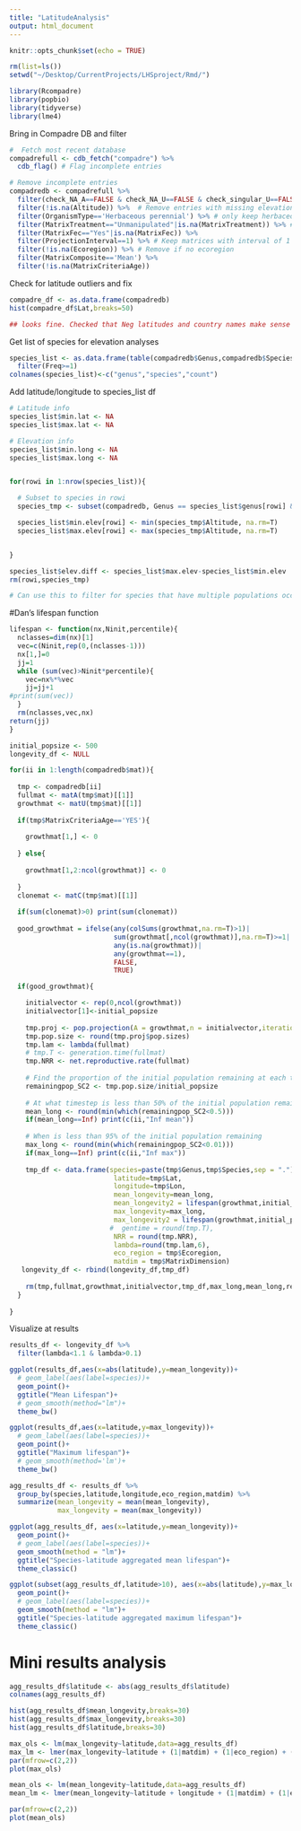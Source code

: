 ```yaml
---
title: "LatitudeAnalysis"
output: html_document
---
```


```r
knitr::opts_chunk$set(echo = TRUE)
```


```r
rm(list=ls())
setwd("~/Desktop/CurrentProjects/LHSproject/Rmd/")

library(Rcompadre)
library(popbio)
library(tidyverse)
library(lme4)
```

Bring in Compadre DB and filter
```r

#  Fetch most recent database
compadrefull <- cdb_fetch("compadre") %>% 
  cdb_flag() # Flag incomplete entries

# Remove incomplete entries
compadredb <- compadrefull %>% 
  filter(check_NA_A==FALSE & check_NA_U==FALSE & check_singular_U==FALSE) %>% # Remove entries without full mat or survival mat
  filter(!is.na(Altitude)) %>%  # Remove entries with missing elevation 
  filter(OrganismType=='Herbaceous perennial') %>% # only keep herbaceous perennials
  filter(MatrixTreatment=="Unmanipulated"|is.na(MatrixTreatment)) %>% # Only keep matrices without treatments
  filter(MatrixFec=="Yes"|is.na(MatrixFec)) %>% 
  filter(ProjectionInterval==1) %>% # Keep matrices with interval of 1 (year?)
  filter(!is.na(Ecoregion)) %>% # Remove if no ecoregion
  filter(MatrixComposite=='Mean') %>% 
  filter(!is.na(MatrixCriteriaAge))

```

Check for latitude outliers and fix
```r
compadre_df <- as.data.frame(compadredb) 
hist(compadre_df$Lat,breaks=50)

## looks fine. Checked that Neg latitudes and country names make sense as well
```

Get list of species for elevation analyses
```r

species_list <- as.data.frame(table(compadredb$Genus,compadredb$Species)) %>% 
  filter(Freq>=1)
colnames(species_list)<-c("genus","species","count")
```

Add latitude/longitude to species_list df
```r

# Latitude info
species_list$min.lat <- NA
species_list$max.lat <- NA

# Elevation info
species_list$min.long <- NA
species_list$max.long <- NA


for(rowi in 1:nrow(species_list)){

  # Subset to species in rowi
  species_tmp <- subset(compadredb, Genus == species_list$genus[rowi] & Species == species_list$species[rowi])

  species_list$min.elev[rowi] <- min(species_tmp$Altitude, na.rm=T)
  species_list$max.elev[rowi] <- max(species_tmp$Altitude, na.rm=T)


}

species_list$elev.diff <- species_list$max.elev-species_list$min.elev
rm(rowi,species_tmp)

# Can use this to filter for species that have multiple populations occuring at different elevations
```

#Dan's lifespan function
```r

lifespan <- function(nx,Ninit,percentile){
  nclasses=dim(nx)[1]
  vec=c(Ninit,rep(0,(nclasses-1)))
  nx[1,]=0
  jj=1
  while (sum(vec)>Ninit*percentile){
    vec=nx%*%vec
    jj=jj+1
#print(sum(vec))
  }
  rm(nclasses,vec,nx)
return(jj)
}

```


```r

initial_popsize <- 500
longevity_df <- NULL

for(ii in 1:length(compadredb$mat)){
  
  tmp <- compadredb[ii]
  fullmat <- matA(tmp$mat)[[1]]
  growthmat <- matU(tmp$mat)[[1]]
  
  if(tmp$MatrixCriteriaAge=='YES'){
    
    growthmat[1,] <- 0
    
  } else{
    
    growthmat[1,2:ncol(growthmat)] <- 0
    
  }
  clonemat <- matC(tmp$mat)[[1]]
  
  if(sum(clonemat)>0) print(sum(clonemat))
  
  good_growthmat = ifelse(any(colSums(growthmat,na.rm=T)>1)|
                          sum(growthmat[,ncol(growthmat)],na.rm=T)>=1|
                          any(is.na(growthmat))|
                          any(growthmat==1),
                          FALSE,
                          TRUE)

  if(good_growthmat){

    initialvector <- rep(0,ncol(growthmat))
    initialvector[1]<-initial_popsize
  
    tmp.proj <- pop.projection(A = growthmat,n = initialvector,iterations = 5000)
    tmp.pop.size <- round(tmp.proj$pop.sizes)
    tmp.lam <- lambda(fullmat)
    # tmp.T <- generation.time(fullmat)
    tmp.NRR <- net.reproductive.rate(fullmat)
    
    # Find the proportion of the initial population remaining at each timestep
    remainingpop_SC2 <- tmp.pop.size/initial_popsize
    
    # At what timestep is less than 50% of the initial population remaining?
    mean_long <- round(min(which(remainingpop_SC2<0.5)))
    if(mean_long==Inf) print(c(ii,"Inf mean"))
    
    # When is less than 95% of the initial population remaining
    max_long <- round(min(which(remainingpop_SC2<0.01)))
    if(max_long==Inf) print(c(ii,"Inf max"))
    
    tmp_df <- data.frame(species=paste(tmp$Genus,tmp$Species,sep = "."),
                          latitude=tmp$Lat,
                          longitude=tmp$Lon,
                          mean_longevity=mean_long,
                          mean_longevity2 = lifespan(growthmat,initial_popsize,0.5),
                          max_longevity=max_long,
                          max_longevity2 = lifespan(growthmat,initial_popsize,0.01),
                         #  gentime = round(tmp.T),
                          NRR = round(tmp.NRR),
                          lambda=round(tmp.lam,6),
                          eco_region = tmp$Ecoregion,
                          matdim = tmp$MatrixDimension)
   longevity_df <- rbind(longevity_df,tmp_df)
    
    rm(tmp,fullmat,growthmat,initialvector,tmp_df,max_long,mean_long,remainingpop_SC2,tmp.pop.size,tmp.lam,tmp.NRR,good_growthmat,clonemat)
  }
  
}

```

Visualize at results
```r

results_df <- longevity_df %>% 
  filter(lambda<1.1 & lambda>0.1)

ggplot(results_df,aes(x=abs(latitude),y=mean_longevity))+
  # geom_label(aes(label=species))+
  geom_point()+
  ggtitle("Mean Lifespan")+
  # geom_smooth(method="lm")+
  theme_bw()

ggplot(results_df,aes(x=latitude,y=max_longevity))+
  # geom_label(aes(label=species))+
  geom_point()+
  ggtitle("Maximum lifespan")+
  # geom_smooth(method='lm')+
  theme_bw()

agg_results_df <- results_df %>% 
  group_by(species,latitude,longitude,eco_region,matdim) %>% 
  summarize(mean_longevity = mean(mean_longevity),
            max_longevity = mean(max_longevity))

ggplot(agg_results_df, aes(x=latitude,y=mean_longevity))+
  geom_point()+
  # geom_label(aes(label=species))+
  geom_smooth(method = "lm")+
  ggtitle("Species-latitude aggregated mean lifespan")+
  theme_classic()

ggplot(subset(agg_results_df,latitude>10), aes(x=abs(latitude),y=max_longevity))+
  geom_point()+
  # geom_label(aes(label=species))+
  geom_smooth(method = "lm")+
  ggtitle("Species-latitude aggregated maximum lifespan")+
  theme_classic()
```

# Mini results analysis
```r
agg_results_df$latitude <- abs(agg_results_df$latitude)
colnames(agg_results_df)

hist(agg_results_df$mean_longevity,breaks=30)
hist(agg_results_df$max_longevity,breaks=30)
hist(agg_results_df$latitude,breaks=30)

max_ols <- lm(max_longevity~latitude,data=agg_results_df)
max_lm <- lmer(max_longevity~latitude + (1|matdim) + (1|eco_region) + (1|species) + (1|longitude),data=agg_results_df)
par(mfrow=c(2,2))
plot(max_ols)

mean_ols <- lm(mean_longevity~latitude,data=agg_results_df)
mean_lm <- lmer(mean_longevity~latitude + longitude + (1|matdim) + (1|eco_region) + (1|species), data=agg_results_df)

par(mfrow=c(2,2))
plot(mean_ols)
```






